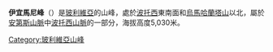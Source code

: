 {{Infobox mountain
| name = 伊宜馬尼峰
| photo = 
| photo_caption = 
| elevation_m   =  5030
| elevation_ref = 
| prominence_m  =
| prominence_ref=
| location = {{BOL}}[[波托西省|波托西省]]
| range = [[安第斯山脉|安第斯山脉]]、[[波托西山脉|波托西山脉]]
| map = Bolivia
| range_coordinates = 
| label_position = right
| map_size       = 200
| coordinates   = {{coord|19|38|00|S|65|39|52|W|type:mountain_region:BO_scale:100000_source:GNS-enwiki|format=dms|display=inline,title}}
| coordinates_ref= 
| type = 
| age = 
| last_eruption = 
| first_ascent = 
| easiest_route = 
}}

'''伊宜馬尼峰'''（{{lang-es|Illimani}}）是[[玻利維亞|玻利維亞]]的山峰，處於[[波托西|波托西]]東南面和[[烏馬哈蘭塔山|烏馬哈蘭塔山]]以北，屬於[[安第斯山脈|安第斯山脈]]中[[波托西山脈|波托西山脈]]的一部分，海拔高度5,030米。

{{DEFAULTSORT:Illimani}}
[[Category:玻利維亞山峰|Category:玻利維亞山峰]]
{{Bolivia-geo-stub}}